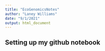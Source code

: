 ```yaml
---
title: "EcoGenomicsNotes"
author: "Laney Williams"
date: "9/1/2021"
output: html_document
---
```


## Setting up my github notebook
